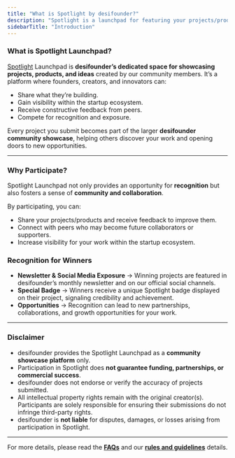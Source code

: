 ```yaml
---
title: "What is Spotlight by desifounder?"
description: "Spotlight is a launchpad for featuring your projects/products."
sidebarTitle: "Introduction"
---
```


### What is Spotlight Launchpad?

[Spotlight](https://desifounder.com/spotlight) Launchpad is **desifounder’s dedicated space for showcasing projects, products, and ideas** created by our community members. It’s a platform where founders, creators, and innovators can:

- Share what they’re building.
- Gain visibility within the startup ecosystem.
- Receive constructive feedback from peers.
- Compete for recognition and exposure.

Every project you submit becomes part of the larger **desifounder community showcase**, helping others discover your work and opening doors to new opportunities.

---

### Why Participate?

Spotlight Launchpad not only provides an opportunity for **recognition** but also fosters a sense of **community and collaboration**.

By participating, you can:

- Share your projects/products and receive feedback to improve them.
- Connect with peers who may become future collaborators or supporters.
- Increase visibility for your work within the startup ecosystem.

### Recognition for Winners

- **Newsletter & Social Media Exposure** → Winning projects are featured in desifounder’s monthly newsletter and on our official social channels.
- **Special Badge** → Winners receive a unique Spotlight badge displayed on their project, signaling credibility and achievement.
- **Opportunities** → Recognition can lead to new partnerships, collaborations, and growth opportunities for your work.

---

### Disclaimer

- desifounder provides the Spotlight Launchpad as a **community showcase platform** only.
- Participation in Spotlight does **not guarantee funding, partnerships, or commercial success**.
- desifounder does not endorse or verify the accuracy of projects submitted.
- All intellectual property rights remain with the original creator(s). Participants are solely responsible for ensuring their submissions do not infringe third-party rights.
- desifounder is **not liable** for disputes, damages, or losses arising from participation in Spotlight.

---

For more details, please read the **<u>FAQs</u>** and our **<u>rules and guidelines</u>** details.